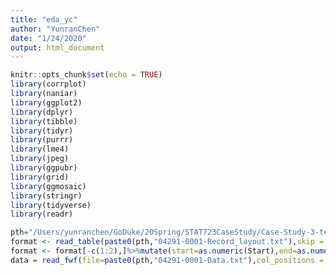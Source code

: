 ```yaml
---
title: "eda_yc"
author: "YunranChen"
date: "1/24/2020"
output: html_document
---
```


```r
knitr::opts_chunk$set(echo = TRUE)
library(corrplot)
library(naniar)
library(ggplot2)
library(dplyr)
library(tibble)
library(tidyr)
library(purrr)
library(lme4)
library(jpeg)
library(ggpubr)
library(grid)
library(ggmosaic)
library(stringr)
library(tidyverse)
library(readr)
```


```r
pth="/Users/yunranchen/GoDuke/20Spring/STAT723CaseStudy/Case-Study-3-team-1/Harvard_CAS_2001/DS0001/"
format <- read_table(paste0(pth,"04291-0001-Record_layout.txt"),skip = 6)
format <- format[-c(1:2),]%>%mutate(start=as.numeric(Start),end=as.numeric(End))
data = read_fwf(file=paste0(pth,"04291-0001-Data.txt"),col_positions = fwf_positions(start=format$start,end=format$end, col_names = format$Variable),na=c("."))
```




